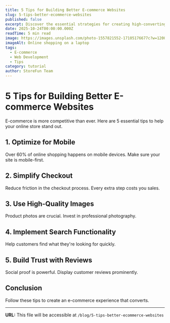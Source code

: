 ```yaml
---
title: 5 Tips for Building Better E-commerce Websites
slug: 5-tips-better-ecommerce-websites
published: false
excerpt: Discover the essential strategies for creating high-converting e-commerce websites that customers love.
date: 2025-10-24T00:00:00.000Z
readTime: 5 min read
image: https://images.unsplash.com/photo-1557821552-17105176677c?w=1200&q=80
imageAlt: Online shopping on a laptop
tags:
  - E-commerce
  - Web Development
  - Tips
category: tutorial
author: StoreFun Team
---
```


# 5 Tips for Building Better E-commerce Websites

E-commerce is more competitive than ever. Here are 5 essential tips to help your online store stand out.

## 1. Optimize for Mobile

Over 60% of online shopping happens on mobile devices. Make sure your site is mobile-first.

## 2. Simplify Checkout

Reduce friction in the checkout process. Every extra step costs you sales.

## 3. Use High-Quality Images

Product photos are crucial. Invest in professional photography.

## 4. Implement Search Functionality

Help customers find what they're looking for quickly.

## 5. Build Trust with Reviews

Social proof is powerful. Display customer reviews prominently.

## Conclusion

Follow these tips to create an e-commerce experience that converts.

---

**URL:** This file will be accessible at `/blog/5-tips-better-ecommerce-websites`

